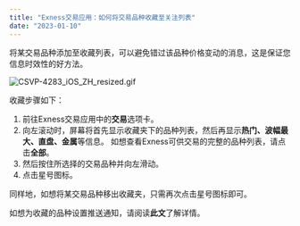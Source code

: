 ```yaml
---
title: "Exness交易应用：如何将交易品种收藏至关注列表"
date: "2023-01-10"
---
```


<Ads></Ads> 

将某交易品种添加至收藏列表，可以避免错过该品种价格变动的消息，这是保证您信息时效性的好方法。

![CSVP-4283_iOS_ZH_resized.gif](https://testingcf.jsdelivr.net/gh/jarlin8/OSS@main/exhelp/CSVP-4283_iOS_ZH_resized.gif)

收藏步骤如下：

1. 前往Exness交易应用中的**交易**选项卡。
2. 向左滚动时，屏幕将首先显示收藏夹下的品种列表，然后再显示**热门、波幅最大、直盘、金属**等信息。 如想查看Exness可供交易的完整的品种列表，请点击**全部**。
3. 然后按住所选择的交易品种并向左滑动。
4. 点击星号图标。

同样地，如想将某交易品种移出收藏夹，只需再次点击星号图标即可。

如想为收藏的品种设置推送通知，请阅读**此文**了解详情。
